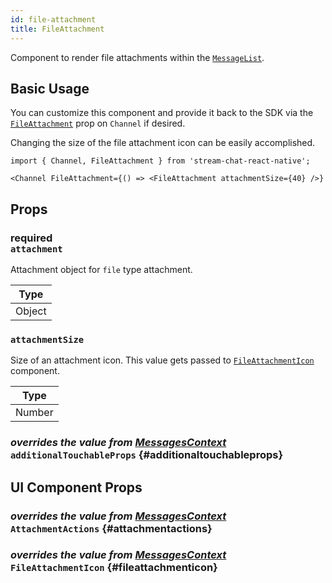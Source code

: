 ```yaml
---
id: file-attachment
title: FileAttachment
---
```



Component to render file attachments within the [`MessageList`](../../message-list).

## Basic Usage

You can customize this component and provide it back to the SDK via the [`FileAttachment`](../../../ui-components/channel#fileattachment) prop on `Channel` if desired.

Changing the size of the file attachment icon can be easily accomplished.

```tsx
import { Channel, FileAttachment } from 'stream-chat-react-native';

<Channel FileAttachment={() => <FileAttachment attachmentSize={40} />}
```

## Props

### <div class="label description required">required</div> `attachment`

Attachment object for `file` type attachment.

| Type   |
| ------ |
| Object |

### `attachmentSize`

Size of an attachment icon. This value gets passed to [`FileAttachmentIcon`](#fileattachmenticon) component.

| Type   |
| ------ |
| Number |

### <div class="label description">_overrides the value from [MessagesContext](../../../state-and-offline-support/contexts/messages-context#additionaltouchableprops)_</div> `additionalTouchableProps` {#additionaltouchableprops}

<AdditionalTouchableProps />

## UI Component Props

### <div class="label description">_overrides the value from [MessagesContext](../../../state-and-offline-support/contexts/messages-context#attachmentactions)_</div> `AttachmentActions` {#attachmentactions}

<AttachmentActions />

### <div class="label description">_overrides the value from [MessagesContext](../../../state-and-offline-support/contexts/messages-context#fileattachmenticon)_</div> `FileAttachmentIcon` {#fileattachmenticon}

<FileAttachmentIcon />
